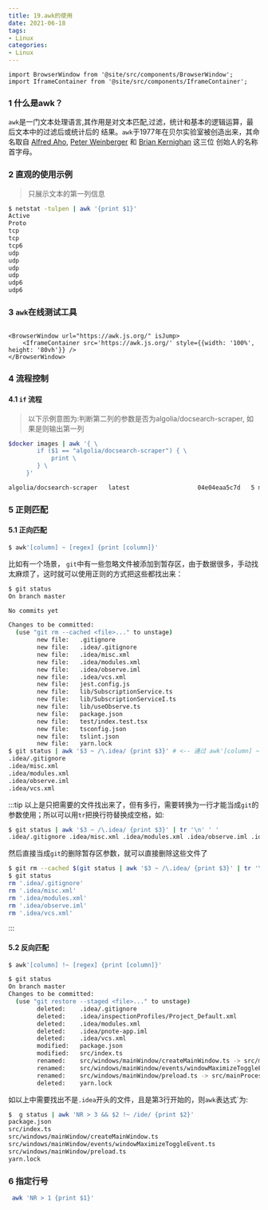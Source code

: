```yaml
---
title: 19.awk的使用
date: 2021-06-18
tags:
- Linux
categories:
- Linux
---
```


```mdx-code-block
import BrowserWindow from '@site/src/components/BrowserWindow';
import IframeContainer from '@site/src/components/IframeContainer';
```


### 1 什么是awk？
`awk`是一门文本处理语言,其作用是对文本匹配,过滤，统计和基本的逻辑运算，最后文本中的过滤后或统计后的
结果。`awk`于1977年在贝尔实验室被创造出来，其命名取自
[Alfred Aho](https://en.wikipedia.org/wiki/Alfred_Aho),
[Peter Weinberger](https://en.wikipedia.org/wiki/Peter_J._Weinberger) 和
[Brian Kernighan](https://en.wikipedia.org/wiki/Brian_Kernighan) 这三位
创始人的名称首字母。

### 2 直观的使用示例
>  只展示文本的第一列信息
``` bash
$ netstat -tulpen | awk '{print $1}'
Active
Proto
tcp
tcp
tcp6
udp
udp
udp
udp
udp6
udp6
```
### 3 `awk`在线测试工具

```mdx-code-block

<BrowserWindow url="https://awk.js.org/" isJump>
    <IframeContainer src='https://awk.js.org/' style={{width: '100%', height: '80vh'}} />
</BrowserWindow>
```
### 4 流程控制

#### 4.1 `if` 流程

> 以下示例意图为:判断第二列的参数是否为algolia/docsearch-scraper, 如果是则输出第一列

``` bash title="找出第一列名为algolia/docsearch-scraper的镜像"
$docker images | awk '{ \
        if ($1 == "algolia/docsearch-scraper") { \
            print \
        } \
     }'
```

``` bash  title="输出"
algolia/docsearch-scraper   latest                   04e04eaa5c7d   5 months ago   1.74GB
```


### 5 正则匹配

#### 5.1 正向匹配

``` bash title="awk的正则用法"
$ awk'[column] ~ [regex] {print [column]}'
```
比如有一个场景， `git`中有一些忽略文件被添加到暂存区，由于数据很多，手动找太麻烦了，这时就可以使用正则的方式把这些都找出来：
``` bash {9-11}
$ git status
On branch master

No commits yet

Changes to be committed:
  (use "git rm --cached <file>..." to unstage)
        new file:   .gitignore
        new file:   .idea/.gitignore
        new file:   .idea/misc.xml
        new file:   .idea/modules.xml
        new file:   .idea/observe.iml
        new file:   .idea/vcs.xml
        new file:   jest.config.js
        new file:   lib/SubscriptionService.ts
        new file:   lib/SubscriptionServiceI.ts
        new file:   lib/useObserve.ts
        new file:   package.json
        new file:   test/index.test.tsx
        new file:   tsconfig.json
        new file:   tslint.json
        new file:   yarn.lock
$ git status | awk '$3 ~ /\.idea/ {print $3}' # <-- 通过 awk'[column] ~ [regex] {print [column]}'
.idea/.gitignore
.idea/misc.xml
.idea/modules.xml
.idea/observe.iml
.idea/vcs.xml
```

:::tip
以上是只把需要的文件找出来了，但有多行，需要转换为一行才能当成`git`的参数使用；所以可以用`tr`把换行符替换成空格，如:

``` bash  title="tr把多行参数输入转换成单行输出"
$ git status | awk '$3 ~ /\.idea/ {print $3}' | tr '\n' ' '
.idea/.gitignore .idea/misc.xml .idea/modules.xml .idea/observe.iml .idea/vcs.xml %                                                                                                                                                            ~/Desktop/myprojects/a1001-zhuche/observe  on   master +15                                                                                                                                                  ✔  at 17:21:40 
```

然后直接当成`git`的删除暂存区参数，就可以直接删除这些文件了

``` bash
$ git rm --cached $(git status | awk '$3 ~ /\.idea/ {print $3}' | tr '\n' ' ' )
$ git status
rm '.idea/.gitignore'
rm '.idea/misc.xml'
rm '.idea/modules.xml'
rm '.idea/observe.iml'
rm '.idea/vcs.xml'
```
:::

#### 5.2 反向匹配
``` bash title="awk的正则用法"
$ awk'[column] !~ [regex] {print [column]}'

```
``` bash
$ git status
On branch master
Changes to be committed:
  (use "git restore --staged <file>..." to unstage)
        deleted:    .idea/.gitignore
        deleted:    .idea/inspectionProfiles/Project_Default.xml
        deleted:    .idea/modules.xml
        deleted:    .idea/pnote-app.iml
        deleted:    .idea/vcs.xml
        modified:   package.json
        modified:   src/index.ts
        renamed:    src/windows/mainWindow/createMainWindow.ts -> src/mainProcess/windows/mainWindow/createMainWindow.ts
        renamed:    src/windows/mainWindow/events/windowMaximizeToggleEvent.ts -> src/mainProcess/windows/mainWindow/events/windowMaximizeToggleEvent.ts
        renamed:    src/windows/mainWindow/preload.ts -> src/mainProcess/windows/mainWindow/preload.ts
        deleted:    yarn.lock
```
如以上中需要找出不是`.idea`开头的文件，且是第3行开始的，则`awk`表达式`为:
``` bash
$  g status | awk 'NR > 3 && $2 !~ /ide/ {print $2}'
package.json
src/index.ts
src/windows/mainWindow/createMainWindow.ts
src/windows/mainWindow/events/windowMaximizeToggleEvent.ts
src/windows/mainWindow/preload.ts
yarn.lock
```
### 6 指定行号

``` bash title="指定从第二行开始, 输出第一列"
 awk 'NR > 1 {print $1}'
```



